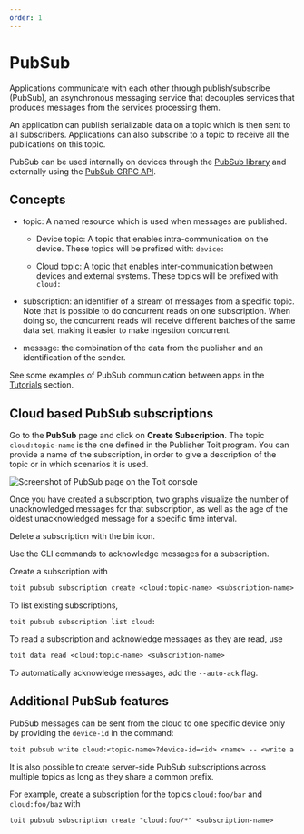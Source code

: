 ```yaml
---
order: 1
---
```



# PubSub

Applications communicate with each other through publish/subscribe (PubSub), an asynchronous messaging service that decouples services that produces messages from the services processing them.

An application can publish serializable data on a topic which is then sent to all subscribers. Applications can also subscribe to a topic to receive all the publications on this topic.

PubSub can be used internally on devices through the [PubSub library](https://libs.toit.io/pubsub/library-summary) and externally using the [PubSub GRPC API](https://github.com/toitware/api/tree/master/proto/toit/api/pubsub).

## Concepts

* topic: A named resource which is used when messages are published.

    * Device topic: A topic that enables intra-communication on the device. These topics will be prefixed with: `device:`

    * Cloud topic: A topic that enables inter-communication between devices and external systems. These topics will be prefixed with: `cloud:`

* subscription: an identifier of a stream of messages from a specific topic. Note that is possible to do concurrent reads on one subscription. When doing so, the concurrent reads will receive different batches of the same data set, making it easier to make ingestion concurrent.

* message: the combination of the data from the publisher and an identification of the sender.

See some examples of PubSub communication between apps in the [Tutorials](../../platform/tutorials/pubsub/pubsubint) section.

## Cloud based PubSub subscriptions

<Tabs>
<Tab label="Console">

Go to the **PubSub** page and click on **Create Subscription**. The topic `cloud:topic-name` is the one defined in the Publisher Toit program. 
You can provide a name of the subscription, in order to give a description of the topic or in which scenarios it is used.

<img src={PubSubSub} alt="Screenshot of PubSub page on the Toit console" />

Once you have created a subscription, two graphs visualize the number of unacknowledged messages for that subscription, as well as the age of the oldest unacknowledged message for a specific time interval.

Delete a subscription with the bin icon.

Use the CLI commands to acknowledge messages for a subscription.

</Tab>
<Tab label="CLI">

Create a subscription with
```txt
toit pubsub subscription create <cloud:topic-name> <subscription-name>
```

To list existing subscriptions,
```shell
toit pubsub subscription list cloud:
```

To read a subscription and acknowledge messages as they are read, use
```txt
toit data read <cloud:topic-name> <subscription-name>
```

To automatically acknowledge messages, add the `--auto-ack` flag.

</Tab>
</Tabs>

## Additional PubSub features

PubSub messages can be sent from the cloud to one specific device only by providing the `device-id` in the command:

```txt
toit pubsub write cloud:<topic-name>?device-id=<id> <name> -- <write a message>
```

It is also possible to create server-side PubSub subscriptions across multiple topics as long as they share a common prefix.

For example, create a subscription for the topics `cloud:foo/bar` and `cloud:foo/baz` with

```txt
toit pubsub subscription create "cloud:foo/*" <subscription-name>
```

